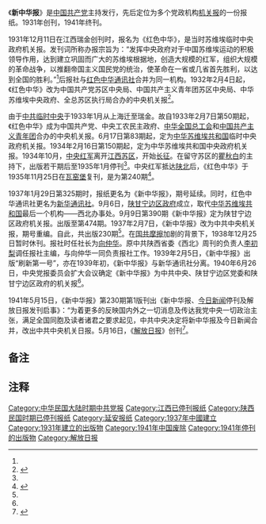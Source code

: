 《'''新中华报'''》是[[中国共产党|中国共产党]]主持发行，先后定位为多个党政机构[[机关报|机关报]]的一份报纸。1931年创刊，1941年终刊。

1931年12月11日在江西瑞金创刊时，报名为《红色中华》，是当时苏维埃临时中央政府机关报。发刊词所称办报宗旨为：“发挥中央政府对于中国苏维埃运动的积极领导作用，达到建立巩固而广大的苏维埃根据地，创造大规模的红军，组织大规模的革命战争，以推翻帝国主义国民党的统治，使革命在一省或几省首先胜利，以达到全国的胜利。”<ref name="a1"/>后报社与[[红色中华通讯社|红色中华通讯社]]合并为同一机构。1932年2月4日起，《红色中华》改为中国共产党苏区中央局、中国共产主义青年团苏区中央局、中华苏维埃中央政府、全总苏区执行局合办的中央机关报<ref name=機關報>{{cite news |title=八十八年，不变的初心使命 “数读”“画说”《红色中华》 |url=http://www.xinhuanet.com/politics/2019-11/08/c_1125206326.htm |accessdate=2020-12-09 |archive-date=2021-02-21 |archive-url=https://web.archive.org/web/20210221062744/http://www.xinhuanet.com/politics/2019-11/08/c_1125206326.htm |dead-url=no }}</ref>。

由于[[中共中央|中共临时中央]]于1933年1月从上海迁至瑞金。故自1933年2月7日第50期起，《红色中华》成为中国共产党、中央工农民主政府、[[中华全国总工会|中华全国总工会]]和[[中国共产主义青年团|中国共产主义青年团]]合办的中央机关报。6月17日第83期起，定为[[中华苏维埃共和国|中华苏维埃共和国]]临时中央政府机关报。1934年2月16日第150期起，定为中华苏维埃共和国中央政府机关报。1934年10月，[[中央红军|中央红军]]离开[[中央苏区|江西苏区]]，开始[[长征|长征]]。在留守苏区的[[瞿秋白|瞿秋白]]的主持下，出版若干期后至1935年1月停刊<ref name=機關報/>。中央红军抵达[[陕北|陕北]]后，《红色中华》于1935年11月25日在[[瓦窑堡|瓦窑堡]]复刊，是为第240期<ref name="a1">{{Cite web |url=http://www.jxpph.com/mainpages/bookinfo.cfm?id=2224 |title=《新中华报》综合版 （整理本）|accessdate=2019-09-21 |author= |date= |work= |publisher=江西人民出版社网站|language=Zh-hans }}</ref>。

1937年1月29日第325期时，报纸更名为《新中华报》，期号延续。同时，红色中华通讯社更名为[[新华通讯社|新华通讯社]]。9月6日，[[陕甘宁边区政府|陕甘宁边区政府]]成立，取代[[中华苏维埃共和国|中华苏维埃共和国]]最后一个机构——西北办事处。9月9日第390期《新中华报》定为陕甘宁边区政府机关报。出版至第474期。1937年2月7日，《新中华报》改为中共中央机关报，期号重编。自此，共出版230期<ref name="a1"/>。在[[國共摩擦|国共摩擦]]加剧的背景下，1938年12月25日暂时休刊。报社时任社长为[[向仲华|向仲华]]。原中共陕西省委《西北》周刊的负责人[[李初梨|李初梨]]调任报社主编，与向仲华一同负责报社工作。1939年2月5日，《新中华报》出版“刷新第一号”，亦在1939年初，《新中华报》与新华通讯社分离。1940年{{efn|王咏梅文章<ref name="a2"/>作1941年6月26日，从上下文推断，应是1940年。}}6月26日，中央党报委员会扩大会议确定《新中华报》为中共中央、陕甘宁边区党委和陕甘宁边区政府的机关报<ref name="a2"/>。

1941年5月15日，《新中华报》第230期第1版刊出《新中华报、[[今日新闻_(中国)|今日新闻]]停刊及解放日报发刊启事》：“为着更多的反映国内外之一切消息及传达我党中央一切政治主张，满足全国同胞及读者诸君之要求起见，中共中央决定将新中华报及今日新闻合并，改出中共中央机关日报。5月16日，《[[解放日报|解放日报]]》创刊<ref name="a2">{{cite journal en
|quotes = 
|last = 
|first = 
|author = 王咏梅
|coauthors = 
|date = 2017
|year = 
|month = 
|title = 《〈新中华报〉刷新》
|journal = 新闻界
|volume = 
|issue = 2017年第04期
|pages = 
|publisher = 四川日报报业集团
|location = 四川省成都市
|issn = 1007-2438
|pmid = 
|doi = 
|bibcode = 
|oclc = 
|id = 
|url = http://mall.cnki.net/magazine/Article/NEWS201704020.htm
|language = Zh-hans
|format = 
|accessdate = 
|laysummary = 
|laysource = 
|laydate = 
|quote = 
|archive-date = 2019-09-20
|archive-url = https://web.archive.org/web/20190920230456/http://mall.cnki.net/magazine/Article/NEWS201704020.htm
|dead-url = no
}}</ref>。

== 备注 ==

{{notelist}}

== 注释 ==
{{Reflist}}

[[Category:中华民国大陆时期中共党报|Category:中华民国大陆时期中共党报]]
[[Category:江西已停刊报纸|Category:江西已停刊报纸]]
[[Category:陕西民国时期已停刊报纸|Category:陕西民国时期已停刊报纸]]
[[Category:延安报纸|Category:延安报纸]]
[[Category:1937年中國建立|Category:1937年中國建立]]
[[Category:1931年建立的出版物|Category:1931年建立的出版物]]
[[Category:1941年中国废除|Category:1941年中国废除]]
[[Category:1941年停刊的出版物|Category:1941年停刊的出版物]]
[[Category:解放日报|Category:解放日报]]